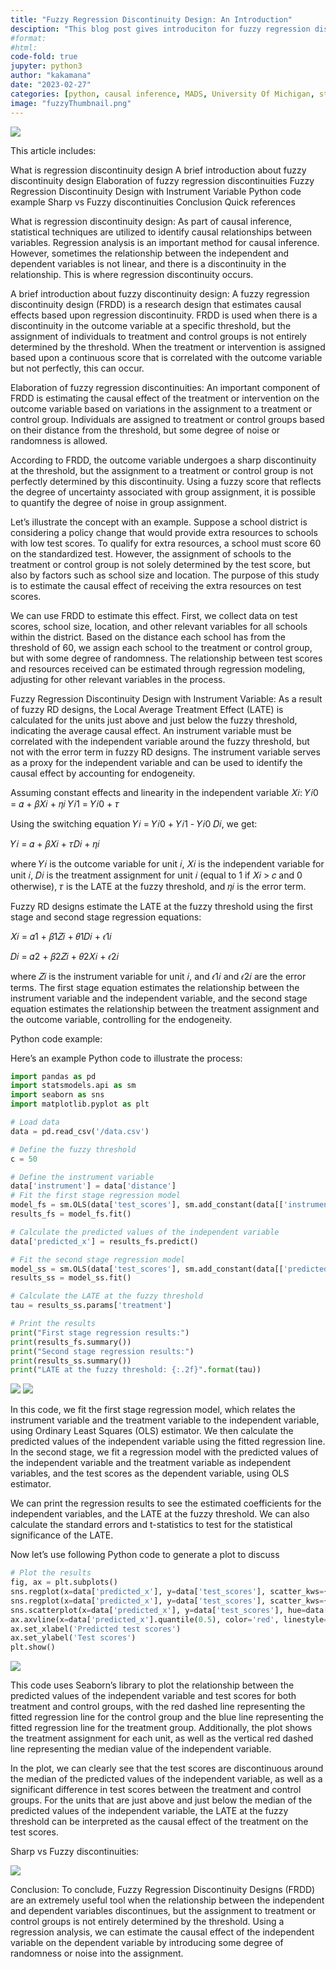 ```yaml
---
title: "Fuzzy Regression Discontinuity Design: An Introduction"
desciption: "This blog post gives introduciton for fuzzy regression discontinuity designs"
#format:
#html:
code-fold: true
jupyter: python3		
author: "kakamana"
date: "2023-02-27"
categories: [python, causal inference, MADS, University Of Michigan, statistics, regression discontinuity]
image: "fuzzyThumbnail.png"
---
```


![](fuzzyThumbnail.png)

This article includes:

What is regression discontinuity design
A brief introduction about fuzzy discontinuity design
Elaboration of fuzzy regression discontinuities
Fuzzy Regression Discontinuity Design with Instrument Variable
Python code example
Sharp vs Fuzzy discontinuities
Conclusion
Quick references


What is regression discontinuity design:
As part of causal inference, statistical techniques are utilized to identify causal relationships between variables. Regression analysis is an important method for causal inference. However, sometimes the relationship between the independent and dependent variables is not linear, and there is a discontinuity in the relationship. This is where regression discontinuity occurs.

A brief introduction about fuzzy discontinuity design:
A fuzzy regression discontinuity design (FRDD) is a research design that estimates causal effects based upon regression discontinuity. FRDD is used when there is a discontinuity in the outcome variable at a specific threshold, but the assignment of individuals to treatment and control groups is not entirely determined by the threshold. When the treatment or intervention is assigned based upon a continuous score that is correlated with the outcome variable but not perfectly, this can occur.

Elaboration of fuzzy regression discontinuities:
An important component of FRDD is estimating the causal effect of the treatment or intervention on the outcome variable based on variations in the assignment to a treatment or control group. Individuals are assigned to treatment or control groups based on their distance from the threshold, but some degree of noise or randomness is allowed.

According to FRDD, the outcome variable undergoes a sharp discontinuity at the threshold, but the assignment to a treatment or control group is not perfectly determined by this discontinuity. Using a fuzzy score that reflects the degree of uncertainty associated with group assignment, it is possible to quantify the degree of noise in group assignment.

Let's illustrate the concept with an example. Suppose a school district is considering a policy change that would provide extra resources to schools with low test scores. To qualify for extra resources, a school must score 60 on the standardized test. However, the assignment of schools to the treatment or control group is not solely determined by the test score, but also by factors such as school size and location. The purpose of this study is to estimate the causal effect of receiving the extra resources on test scores.

We can use FRDD to estimate this effect. First, we collect data on test scores, school size, location, and other relevant variables for all schools within the district. Based on the distance each school has from the threshold of 60, we assign each school to the treatment or control group, but with some degree of randomness. The relationship between test scores and resources received can be estimated through regression modeling, adjusting for other relevant variables in the process.

Fuzzy Regression Discontinuity Design with Instrument Variable:
As a result of fuzzy RD designs, the Local Average Treatment Effect (LATE) is calculated for the units just above and just below the fuzzy threshold, indicating the average causal effect. An instrument variable must be correlated with the independent variable around the fuzzy threshold, but not with the error term in fuzzy RD designs. The instrument variable serves as a proxy for the independent variable and can be used to identify the causal effect by accounting for endogeneity.

Assuming constant effects and linearity in the independent variable 𝑋𝑖: 𝑌𝑖0 = 𝛼 + 𝛽𝑋𝑖 + 𝜂𝑖 𝑌𝑖1 = 𝑌𝑖0 + 𝜏

Using the switching equation 𝑌𝑖 = 𝑌𝑖0 + 𝑌𝑖1 - 𝑌𝑖0 𝐷𝑖, we get:

𝑌𝑖 = 𝛼 + 𝛽𝑋𝑖 + 𝜏𝐷𝑖 + 𝜂𝑖

where 𝑌𝑖 is the outcome variable for unit 𝑖, 𝑋𝑖 is the independent variable for unit 𝑖, 𝐷𝑖 is the treatment assignment for unit 𝑖 (equal to 1 if 𝑋𝑖 > 𝑐 and 0 otherwise), 𝜏 is the LATE at the fuzzy threshold, and 𝜂𝑖 is the error term.

Fuzzy RD designs estimate the LATE at the fuzzy threshold using the first stage and second stage regression equations:

𝑋𝑖 = 𝛼1 + 𝛽1𝑍𝑖 + 𝜃1𝐷𝑖 + 𝜖1𝑖

𝐷𝑖 = 𝛼2 + 𝛽2𝑍𝑖 + 𝜃2𝑋𝑖 + 𝜖2𝑖

where 𝑍𝑖 is the instrument variable for unit 𝑖, and 𝜖1𝑖 and 𝜖2𝑖 are the error terms. The first stage equation estimates the relationship between the instrument variable and the independent variable, and the second stage equation estimates the relationship between the treatment assignment and the outcome variable, controlling for the endogeneity.


Python code example:

Here's an example Python code to illustrate the process:

```python
import pandas as pd
import statsmodels.api as sm
import seaborn as sns
import matplotlib.pyplot as plt

# Load data
data = pd.read_csv('/data.csv')

# Define the fuzzy threshold
c = 50

# Define the instrument variable
data['instrument'] = data['distance']
# Fit the first stage regression model
model_fs = sm.OLS(data['test_scores'], sm.add_constant(data[['instrument', 'treatment']]))
results_fs = model_fs.fit()

# Calculate the predicted values of the independent variable
data['predicted_x'] = results_fs.predict()

# Fit the second stage regression model
model_ss = sm.OLS(data['test_scores'], sm.add_constant(data[['predicted_x', 'treatment']]))
results_ss = model_ss.fit()

# Calculate the LATE at the fuzzy threshold
tau = results_ss.params['treatment']

# Print the results
print("First stage regression results:")
print(results_fs.summary())
print("Second stage regression results:")
print(results_ss.summary())
print("LATE at the fuzzy threshold: {:.2f}".format(tau))
```

![](FirstStage.png)
![](2ndStage.png)

In this code, we fit the first stage regression model, which relates the instrument variable and the treatment variable to the independent variable, using Ordinary Least Squares (OLS) estimator. We then calculate the predicted values of the independent variable using the fitted regression line. In the second stage, we fit a regression model with the predicted values of the independent variable and the treatment variable as independent variables, and the test scores as the dependent variable, using OLS estimator.

We can print the regression results to see the estimated coefficients for the independent variables, and the LATE at the fuzzy threshold. We can also calculate the standard errors and t-statistics to test for the statistical significance of the LATE.

Now let's use following Python code to generate a plot to discuss
```python
# Plot the results
fig, ax = plt.subplots()
sns.regplot(x=data['predicted_x'], y=data['test_scores'], scatter_kws={'alpha':0.3}, line_kws={'color':'red', 'linestyle':'--'}, ci=None, ax=ax)
sns.regplot(x=data['predicted_x'], y=data['test_scores'], scatter_kws={'alpha':0.3}, line_kws={'color':'blue'}, ci=None, ax=ax)
sns.scatterplot(x=data['predicted_x'], y=data['test_scores'], hue=data['treatment'], alpha=0.5, ax=ax)
ax.axvline(x=data['predicted_x'].quantile(0.5), color='red', linestyle='--')
ax.set_xlabel('Predicted test scores')
ax.set_ylabel('Test scores')
plt.show()

```

![](Plot-1.png)

This code uses Seaborn's library to plot the relationship between the predicted values of the independent variable and test scores for both treatment and control groups, with the red dashed line representing the fitted regression line for the control group and the blue line representing the fitted regression line for the treatment group. Additionally, the plot shows the treatment assignment for each unit, as well as the vertical red dashed line representing the median value of the independent variable.

In the plot, we can clearly see that the test scores are discontinuous around the median of the predicted values of the independent variable, as well as a significant difference in test scores between the treatment and control groups. For the units that are just above and just below the median of the predicted values of the independent variable, the LATE at the fuzzy threshold can be interpreted as the causal effect of the treatment on the test scores.

Sharp vs Fuzzy discontinuities:

![](sharpVsFuzzy.png)

Conclusion:
To conclude, Fuzzy Regression Discontinuity Designs (FRDD) are an extremely useful tool when the relationship between the independent and dependent variables discontinues, but the assignment to treatment or control groups is not entirely determined by the threshold. Using a regression analysis, we can estimate the causal effect of the independent variable on the dependent variable by introducing some degree of randomness or noise into the assignment.

